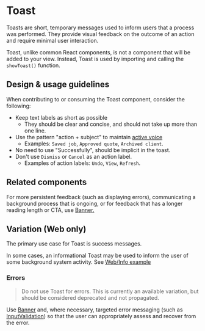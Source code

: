 
<Meta title="Components/Status and Feedback/Toast/Docs" component={Toast} />

# Toast

Toasts are short, temporary messages used to inform users that a process was
performed. They provide visual feedback on the outcome of an action and require
minimal user interaction.

Toast, unlike common React components, is not a component that will be added to
your view. Instead, Toast is used by importing and calling the `showToast()`
function.

## Design & usage guidelines

When contributing to or consuming the Toast component, consider the following:

- Keep text labels as short as possible
  - They should be clear and concise, and should not take up more than one line.
- Use the pattern "action + subject" to maintain [active voice](https://atlantis.getjobber.com/?path=/docs/content-voice-tone--page#active-voice)
  - Examples: `Saved job`, `Approved quote`, `Archived client`.
- No need to use "Successfully", should be implicit in the toast.
- Don't use `Dismiss` or `Cancel` as an action label.
  - Examples of action labels: `Undo`, `View`, `Refresh`.

## Related components

For more persistent feedback (such as displaying errors), communicating a
background process that is ongoing, or for feedback that has a longer reading
length or CTA, use
[Banner.](../?path=/docs/components-status-and-feedback-banner-docs--page)

## Variation (Web only)

The primary use case for Toast is success messages.

In some cases, an informational Toast may be used to inform the user of some
background system activity. See
[Web/Info example](../?path=/code/components-status-and-feedback-toast-web--variation)

### Errors

> Do not use Toast for errors. This is currently an available variation, but
> should be considered deprecated and not propagated.

Use [Banner](../?path=/docs/components-status-and-feedback-banner-docs--page)
and, where necessary, targeted error messaging (such as
[InputValidation](../?path=/docs/components-forms-and-inputs-inputvalidation-docs--page))
so that the user can appropriately assess and recover from the error.
